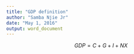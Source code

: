 ```yaml
---
title: "GDP definition"
author: "Samba Njie Jr"
date: "May 1, 2016"
output: word_document
---
```


$$GDP = C + G + I + NX$$




